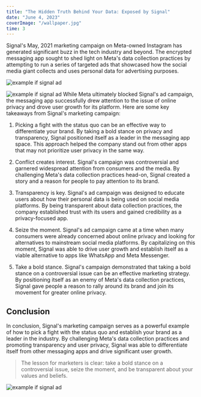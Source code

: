 ```yaml
---
title: "The Hidden Truth Behind Your Data: Exposed by Signal"
date: "June 4, 2023"
coverImage: "/wallpaper.jpg"
time: 3
---
```


Signal's May, 2021 marketing campaign on Meta-owned Instagram has generated significant buzz in the tech industry and beyond. The encrypted messaging app sought to shed light on Meta's data collection practices by attempting to run a series of targeted ads that showcased how the social media giant collects and uses personal data for advertising purposes.

<img
  src="https://signal.org/blog/images/ig-pilates.png"
  alt="example if signal ad"
/>

<img
  src="https://signal.org/blog/images/ig-kpop-teacher-gp.png"
  alt="example if signal ad"
/>
While Meta ultimately blocked Signal's ad campaign, the messaging app successfully
drew attention to the issue of online privacy and drove user growth for its platform.
Here are some key takeaways from Signal's marketing campaign:

1. Picking a fight with the status quo can be an effective way to differentiate your brand. By taking a bold stance on privacy and transparency, Signal positioned itself as a leader in the messaging app space. This approach helped the company stand out from other apps that may not prioritize user privacy in the same way.

2. Conflict creates interest. Signal's campaign was controversial and garnered widespread attention from consumers and the media. By challenging Meta's data collection practices head-on, Signal created a story and a reason for people to pay attention to its brand.

3. Transparency is key. Signal's ad campaign was designed to educate users about how their personal data is being used on social media platforms. By being transparent about data collection practices, the company established trust with its users and gained credibility as a privacy-focused app.

4. Seize the moment. Signal's ad campaign came at a time when many consumers were already concerned about online privacy and looking for alternatives to mainstream social media platforms. By capitalizing on this moment, Signal was able to drive user growth and establish itself as a viable alternative to apps like WhatsApp and Meta Messenger.

5. Take a bold stance. Signal's campaign demonstrated that taking a bold stance on a controversial issue can be an effective marketing strategy. By positioning itself as an enemy of Meta's data collection practices, Signal gave people a reason to rally around its brand and join its movement for greater online privacy.

## Conclusion

In conclusion, Signal's marketing campaign serves as a powerful example of how to pick a fight with the status quo and establish your brand as a leader in the industry. By challenging Meta's data collection practices and promoting transparency and user privacy, Signal was able to differentiate itself from other messaging apps and drive significant user growth.

> The lesson for marketers is clear: take a bold stance on a controversial issue, seize the moment, and be transparent about your values and beliefs.

<img
  src="https://signal.org/blog/images/ig-pilates-cpa-barista.png"
  alt="example if signal ad"
/>
